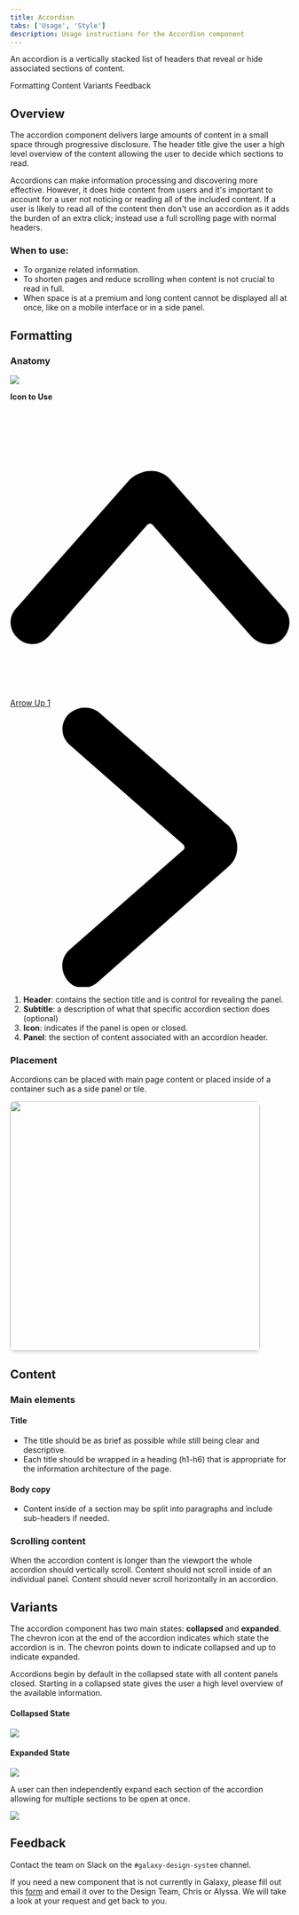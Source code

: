 ```yaml
---
title: Accordion
tabs: ['Usage', 'Style']
description: Usage instructions for the Accordion component
---
```


<PageDescription>

An accordion is a vertically stacked list of headers that reveal or hide
associated sections of content.

</PageDescription>

<AnchorLinks>

<AnchorLink>Formatting</AnchorLink>
<AnchorLink>Content</AnchorLink>
<AnchorLink>Variants</AnchorLink>
<AnchorLink>Feedback</AnchorLink>

</AnchorLinks>

## Overview

The accordion component delivers large amounts of content in a small space
through progressive disclosure. The header title give the user a high level
overview of the content allowing the user to decide which sections to read.

Accordions can make information processing and discovering more effective.
However, it does hide content from users and it's important to account for a
user not noticing or reading all of the included content. If a user is likely to
read all of the content then don't use an accordion as it adds the burden of an
extra click; instead use a full scrolling page with normal headers.

### When to use:

- To organize related information.
- To shorten pages and reduce scrolling when content is not crucial to read in
  full.
- When space is at a premium and long content cannot be displayed all at once,
  like on a mobile interface or in a side panel.

## Formatting

### Anatomy

<Row>
<Column colLg={8}>

<img src="https://res.cloudinary.com/dgcfg5cwe/image/upload/v1643157199/Accordion_Anatomy_-_Open_nzy6tc.svg" class="center"></img>

</Column>
<Column colLg={3}>
<Aside class="icon-aside">
  <p>
    <strong>
      <span class="icon-aside-title">Icon to Use</span>
      <br />
      <br/>
    </strong>
  </p>
  <span class="icon-code">
  <svg version="1.1" id="Layer_1" xmlns="http://www.w3.org/2000/svg" x="0px" y="0px" viewBox="0 0 12 12" style="fill: #000000">
    <g transform="matrix(0.5,0,0,0.5,0,0)"><style type="text/css"></style><path class="st0" d="M12.1,4.5c0.7,0,1.3,0.3,1.7,0.8l9.7,11c0.7,0.7,0.6,1.9-0.1,2.6s-1.9,0.6-2.6-0.1c0,0,0,0-0.1-0.1l-8.5-9.6
	C12.1,9,12,9,11.8,9.1l0,0l-8.5,9.6c-0.7,0.8-1.8,0.9-2.6,0.2s-0.9-1.8-0.2-2.6c0,0,0,0,0.1-0.1l9.7-11C10.8,4.8,11.4,4.5,12.1,4.5z
	"></path></g></svg>
  </span>
  <div class="icon-link">
    <a class="icon-link-src" href="https://app.streamlinehq.com/icons/streamline-bold/arrows-diagrams/arrows/arrow-up-1" target="_blank">
    <span class="icon-title">Arrow Up 1</span>
      <svg version="1.1" id="Layer_1" xmlns="http://www.w3.org/2000/svg" x="0px" y="0px" viewBox="0 0 12 12">
      <g transform="matrix(0.5,0,0,0.5,0,0)"><style type="text/css">
      </style><path class="st0" d="M19.5,12c0,0.7-0.3,1.3-0.8,1.7L7.5,23.6c-0.8,0.7-2,0.6-2.6-0.2c-0.6-0.8-0.6-1.9,0.2-2.6l9.8-8.6
    c0.1-0.1,0.1-0.2,0-0.4c0,0,0,0,0,0L5.1,3.2C4.3,2.5,4.3,1.3,5,0.6c0.7-0.7,1.8-0.8,2.6-0.2l11.2,9.8C19.2,10.7,19.5,11.3,19.5,12z"></path></g></svg>
    </a>
  </div>
</Aside>
</Column>
</Row>

1. **Header**: contains the section title and is control for revealing the
   panel.
2. **Subtitle**: a description of what that specific accordion section does (optional)
3. **Icon**: indicates if the panel is open or closed.
3. **Panel**: the section of content associated with an accordion header.

### Placement

Accordions can be placed with main page content or placed inside of a container
such as a side panel or tile.

<Row>
<Column colLg={8} colMd={8} colSm={4}>

<img src="https://res.cloudinary.com/dgcfg5cwe/image/upload/v1645764785/1_quzksv.png" style="width: 450px; border-radius: 8px; box-shadow: 0 4px 6px -1px rgb(0 0 0 / 10%), 0 2px 4px -2px rgb(0 0 0 / 10%);"></img>

</Column>
</Row>

## Content

### Main elements

#### Title

- The title should be as brief as possible while still being clear and
  descriptive.
- Each title should be wrapped in a heading (h1-h6) that is appropriate for the information architecture of the page.

#### Body copy

- Content inside of a section may be split into paragraphs and include
  sub-headers if needed.

### Scrolling content

When the accordion content is longer than the viewport the whole accordion
should vertically scroll. Content should not scroll inside of an individual
panel. Content should never scroll horizontally in an accordion.

## Variants

The accordion component has two main states: **collapsed** and **expanded**. The
chevron icon at the end of the accordion indicates which state the accordion is
in. The chevron points down to indicate collapsed and up to indicate expanded.

Accordions begin by default in the collapsed state with all content panels
closed. Starting in a collapsed state gives the user a high level overview of
the available information.

#### Collapsed State

<Row>
<Column colLg={8}>

<img src="https://res.cloudinary.com/dgcfg5cwe/image/upload/v1643158257/Accordion_Collapsed_j7wgue.svg"></img>

</Column>
</Row>

#### Expanded State

<Row>
<Column colLg={8}>

<img src="https://res.cloudinary.com/dgcfg5cwe/image/upload/v1643158257/Accordion_Open_otxn0n.svg"></img>

</Column>
</Row>

A user can then independently expand each section of the accordion allowing for
multiple sections to be open at once.

<Row>
<Column colLg={8}>

<img src="https://res.cloudinary.com/dgcfg5cwe/image/upload/v1643603152/accordion-expanded_y5s2to.svg"></img>

</Column>
</Row>

## Feedback

Contact the team on Slack on the ```#galaxy-design-system``` channel. 

If you need a new component that is not currently in Galaxy, please fill out this <a href="https://docs.google.com/document/d/1heu6QMCxnE8Hnu1AtyucOzcduhUYSyDmg5SEj05Rqb0/edit">form</a> and email it over to the Design Team, Chris or Alyssa. We will take a look at your request and get back to you.